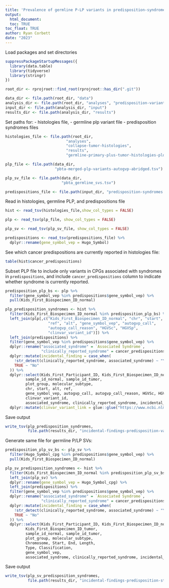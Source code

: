 ```yaml
---
title: 'Prevalence of germline P-LP variants in predisposition-syndrome-associated genes'
output: 
  html_document:
  toc: TRUE
toc_float: TRUE
author: Ryan Corbett
date: "2023"
---
```


Load packages and set directories
```r
suppressPackageStartupMessages({
  library(data.table)
  library(tidyverse)
  library(stringr)
})

root_dir <- rprojroot::find_root(rprojroot::has_dir(".git"))

data_dir <- file.path(root_dir, "data")
analysis_dir <- file.path(root_dir, "analyses", "predisposition-variants")
input_dir <- file.path(analysis_dir, "input")
results_dir <- file.path(analysis_dir, "results")
```

Set paths for: 
- histologies file, 
- germline plp variant file
- predisposition syndromes files

```r
histologies_file <- file.path(root_dir, 
                           "analyses", 
                           "collapse-tumor-histologies", 
                           "results",
                           "germline-primary-plus-tumor-histologies-plot-groups-clin-meta.tsv")

plp_file <- file.path(data_dir, 
                      "pbta-merged-plp-variants-autogvp-abridged.tsv")

plp_sv_file <- file.path(data_dir, 
                         "pbta_germline_svs.tsv")

predispositions_file <- file.path(input_dir, "predisposition-syndromes.tsv")
```

Read in histologies, germline PLP, and predispositions file

```r
hist <- read_tsv(histologies_file,show_col_types = FALSE) 

plp <- read_tsv(plp_file, show_col_types = FALSE)

plp_sv <- read_tsv(plp_sv_file, show_col_types = FALSE)

predispositions <- read_tsv(predispositions_file) %>%
  dplyr::rename(gene_symbol_vep = Hugo_Symbol)
```

See which cancer predispositions are currently reported in histologies file: 
```r
table(hist$cancer_predispositions)
```

Subset PLP file to include only variants in CPGs associated with syndromes in `predispositions`, and include `cancer_predispositions` column to indicate whether syndrome is currently reported.

```r
predisposition_plp_bs <- plp %>%
  filter(gene_symbol_vep %in% predispositions$gene_symbol_vep) %>%
  pull(Kids_First_Biospecimen_ID_normal)

plp_predisposition_syndromes <- hist %>%
  filter(Kids_First_Biospecimen_ID_normal %in% predisposition_plp_bs) %>%
  left_join(plp[,c("Kids_First_Biospecimen_ID_normal", "chr", "start",
                   "ref", "alt", "gene_symbol_vep", "autogvp_call", 
                   "autogvp_call_reason", "HGVSc", "HGVSp",
                   "clinvar_variant_id")]) %>%
  left_join(predispositions) %>%
  filter(gene_symbol_vep %in% predispositions$gene_symbol_vep) %>%
  dplyr::rename("associated_syndrome" = `Associated Syndrome`,
                "clinically_reported_syndrome" = cancer_predispositions) %>%
  dplyr::mutate(incidental_finding = case_when(
    !str_detect(clinically_reported_syndrome, associated_syndrome) ~ "Yes",
    TRUE ~ "No"
  )) %>%
  dplyr::select(Kids_First_Participant_ID, Kids_First_Biospecimen_ID_normal, 
         sample_id_normal, sample_id_tumor,
         plot_group, molecular_subtype, 
         chr, start, alt, ref,
         gene_symbol_vep, autogvp_call, autogvp_call_reason, HGVSc, HGVSp,
         clinvar_variant_id,
         associated_syndrome, clinically_reported_syndrome, incidental_finding) %>%
  dplyr::mutate(clinvar_variant_link = glue::glue("https://www.ncbi.nlm.nih.gov/clinvar/variation/{clinvar_variant_id}/"))
```

Save output

```r
write_tsv(plp_predisposition_syndromes,
          file.path(results_dir, "incidental-findings-predisposition-variants.tsv"))
```


Generate same file for germline P/LP SVs: 

```r
predisposition_plp_sv_bs <- plp_sv %>%
  filter(Hugo_Symbol_cpg %in% predispositions$gene_symbol_vep) %>%
  pull(Kids_First_Biospecimen_ID_normal)

plp_sv_predisposition_syndromes <- hist %>%
  filter(Kids_First_Biospecimen_ID_normal %in% predisposition_plp_sv_bs) %>%
  left_join(plp_sv) %>%
  dplyr::rename(gene_symbol_vep = Hugo_Symbol_cpg) %>%
  left_join(predispositions) %>%
  filter(gene_symbol_vep %in% predispositions$gene_symbol_vep) %>%
  dplyr::rename("associated_syndrome" = `Associated Syndrome`,
                "clinically_reported_syndrome" = cancer_predispositions) %>%
  dplyr::mutate(incidental_finding = case_when(
    !str_detect(clinically_reported_syndrome, associated_syndrome) ~ "Yes",
    TRUE ~ "No"
  )) %>%
  dplyr::select(Kids_First_Participant_ID, Kids_First_Biospecimen_ID_normal, 
         Kids_First_Biospecimen_ID_tumor,
         sample_id_normal, sample_id_tumor,
         plot_group, molecular_subtype, 
         Chromosome, Start, End, Length,
         Type, Classification, 
         gene_symbol_vep, 
         associated_syndrome, clinically_reported_syndrome, incidental_finding)
```

Save output

```r
write_tsv(plp_sv_predisposition_syndromes,
          file.path(results_dir, "incidental-findings-predisposition-structural-variants.tsv"))
```

